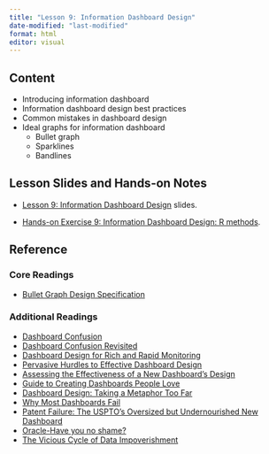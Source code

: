 ```yaml
---
title: "Lesson 9: Information Dashboard Design"
date-modified: "last-modified"
format: html
editor: visual
---
```


## Content

-   Introducing information dashboard
-   Information dashboard design best practices
-   Common mistakes in dashboard design
-   Ideal graphs for information dashboard
    -   Bullet graph
    -   Sparklines
    -   Bandlines

## Lesson Slides and Hands-on Notes

-   [Lesson 9: Information Dashboard Design](../lesson/Lesson09/Lesson09-IDD.html) slides.

-   [Hands-on Exercise 9: Information Dashboard Design: R methods](https://r4va.netlify.app/chap31).

## Reference

### Core Readings

-   [Bullet Graph Design Specification](http://www.perceptualedge.com/articles/misc/Bullet_Graph_Design_Spec.pdf)

### Additional Readings

-   [Dashboard Confusion](http://www.perceptualedge.com/articles/ie/dashboard_confusion.pdf)
-   [Dashboard Confusion Revisited](http://www.perceptualedge.com/articles/visual_business_intelligen%20ce/dboard_confusion_revisited.pdf)
-   [Dashboard Design for Rich and Rapid Monitoring](http://www.perceptualedge.com/articles/visual_business_intelligence/dd_for_rapid_monitoring.pdf)
-   [Pervasive Hurdles to Effective Dashboard Design](http://www.perceptualedge.com/articles/visual_business_intelligence/pervasive_hurdles_to_dd.pdf)
-   [Assessing the Effectiveness of a New Dashboard's Design](http://www.perceptualedge.com/blog/?p=672)
-   [Guide to Creating Dashboards People Love](https://static1.squarespace.com/static/52f42657e4b0b3416ff6b831/t/55b9117ae4b060a0d84fef15/1438191994754/Dashboards_People_Love_To_Use_Whitepaper_v2.pdf)
-   [Dashboard Design: Taking a Metaphor Too Far](http://www.perceptualedge.com/articles/dmreview/dashboard_design.pdf)
-   [Why Most Dashboards Fail](http://www.perceptualedge.com/articles/misc/WhyMostDashboardsFail.pdf)
-   [Patent Failure: The USPTO's Oversized but Undernourished New Dashboard](http://www.perceptualedge.com/blog/?p=832)
-   [Oracle-Have you no shame?](http://www.perceptualedge.com/blog/?p=784)
-   [The Vicious Cycle of Data Impoverishment](http://www.perceptualedge.com/blog/?p=756)
